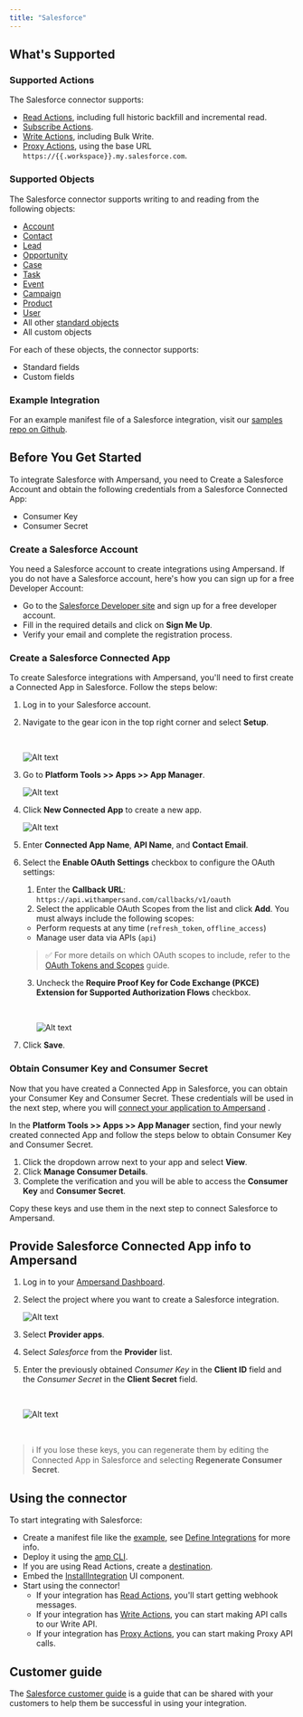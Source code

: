 ```yaml
---
title: "Salesforce"
---
```

## What's Supported

### Supported Actions

The Salesforce connector supports:
- [Read Actions](/define-integrations/read-actions), including full historic backfill and incremental read.
- [Subscribe Actions](/define-integrations/subscribe-actions).
- [Write Actions](/define-integrations/write-actions), including Bulk Write.
- [Proxy Actions](/define-integrations/proxy-actions), using the base URL `https://{{.workspace}}.my.salesforce.com`.

### Supported Objects

The Salesforce connector supports writing to and reading from the following objects:
- [Account](https://developer.salesforce.com/docs/atlas.en-us.object_reference.meta/object_reference/sforce_api_objects_account.htm)
- [Contact](https://developer.salesforce.com/docs/atlas.en-us.object_reference.meta/object_reference/sforce_api_objects_contact.htm)
- [Lead](https://developer.salesforce.com/docs/atlas.en-us.object_reference.meta/object_reference/sforce_api_objects_lead.htm)
- [Opportunity](https://developer.salesforce.com/docs/atlas.en-us.object_reference.meta/object_reference/sforce_api_objects_opportunity.htm)
- [Case](https://developer.salesforce.com/docs/atlas.en-us.object_reference.meta/object_reference/sforce_api_objects_case.htm)
- [Task](https://developer.salesforce.com/docs/atlas.en-us.object_reference.meta/object_reference/sforce_api_objects_task.htm)
- [Event](https://developer.salesforce.com/docs/atlas.en-us.object_reference.meta/object_reference/sforce_api_objects_event.htm)
- [Campaign](https://developer.salesforce.com/docs/atlas.en-us.object_reference.meta/object_reference/sforce_api_objects_campaign.htm)
- [Product](https://developer.salesforce.com/docs/atlas.en-us.object_reference.meta/object_reference/sforce_api_objects_product.htm)
- [User](https://developer.salesforce.com/docs/atlas.en-us.object_reference.meta/object_reference/sforce_api_objects_user.htm)
- All other [standard objects](https://developer.salesforce.com/docs/atlas.en-us.object_reference.meta/object_reference/sforce_api_objects_list.htm)
- All custom objects

For each of these objects, the connector supports:
- Standard fields
- Custom fields 

### Example Integration

For an example manifest file of a Salesforce integration, visit our [samples repo on Github](https://github.com/amp-labs/samples/blob/main/salesforce/amp.yaml).

## Before You Get Started

To integrate Salesforce with Ampersand, you need to Create a Salesforce Account and obtain the following credentials from a Salesforce Connected App:

- Consumer Key
- Consumer Secret

### Create a Salesforce Account

You need a Salesforce account to create integrations using Ampersand. If you do not have a Salesforce account, here's how you can sign up for a free Developer Account:

- Go to the [Salesforce Developer site](https://developer.salesforce.com/signup) and sign up for a free developer account.
- Fill in the required details and click on **Sign Me Up**.
- Verify your email and complete the registration process.

### Create a Salesforce Connected App

To create Salesforce integrations with Ampersand, you'll need to first create a Connected App in Salesforce. Follow the steps below:

1. Log in to your Salesforce account.

2. Navigate to the gear icon in the top right corner and select **Setup**.

   <br />

   ![Alt text](/images/provider-guides/e8dc5f2-setup.gif)

3. Go to **Platform Tools >> Apps >> App Manager**.

   ![Alt text](/images/provider-guides/9db9ed9-appmanager.gif)

4. Click **New Connected App** to create a new app.  

   ![Alt text](/images/provider-guides/54ead97-connectedapp.gif)

5. Enter  **Connected App Name**, **API Name**, and **Contact Email**.

6. Select the **Enable OAuth Settings** checkbox to configure the OAuth settings:

   1. Enter the **Callback URL**: `https://api.withampersand.com/callbacks/v1/oauth`
   2. Select the applicable OAuth Scopes from the list and click **Add**. You must always include the following scopes:
   - Perform requests at any time (`refresh_token`, `offline_access`)
   - Manage user data via APIs (`api`)

   > ✅ For more details on which OAuth scopes to include, refer to the [OAuth Tokens and Scopes](https://help.salesforce.com/s/articleView?id=sf.remoteaccess_oauth_tokens_scopes.htm&language=en_US&type=5) guide.

   3. Uncheck the **Require Proof Key for Code Exchange (PKCE) Extension for Supported Authorization Flows** checkbox.

      <br />

      ![Alt text](/images/provider-guides/fb527e1-oauth.gif)

7. Click **Save**.

### Obtain Consumer Key and Consumer Secret

Now that you have created a Connected App in Salesforce, you can obtain your Consumer Key and Consumer Secret. These credentials will be used in the next step, where you will [connect your application to Ampersand](https://docs.withampersand.com/docs/salesforce-guide#connecting--salesforce-to-ampersand) .

In the **Platform Tools >> Apps >> App Manager** section, find your newly created connected App and follow the steps below to obtain Consumer Key and Consumer Secret. 

1. Click the dropdown arrow next to your app and select **View**.
2. Click **Manage Consumer Details**.
3. Complete the verification and you will be able to access the **Consumer Key** and **Consumer Secret**. 

Copy these keys and use them in the next step to connect Salesforce to Ampersand.

## Provide Salesforce Connected App info to Ampersand

1. Log in to your [Ampersand Dashboard](https://dashboard.withampersand.com).

2. Select the project where you want to create a Salesforce integration.

   ![Alt text](/images/provider-guides/dd47b7a-Ampersand.png)

3. Select **Provider apps**.

4. Select _Salesforce_ from the **Provider** list. 

5. Enter the previously obtained _Consumer Key_ in the **Client ID** field and the _Consumer Secret_ in the **Client Secret** field.

   <br />

   ![Alt text](/images/provider-guides/eb0711b-clientid.gif)

<br />

> ℹ️ If you lose these keys, you can regenerate them by editing the Connected App in Salesforce and selecting **Regenerate Consumer Secret**.

## Using the connector

To start integrating with Salesforce:
- Create a manifest file like the [example](https://github.com/amp-labs/samples/blob/main/salesforce/amp.yaml), see [Define Integrations](/define-integrations/overview) for more info.
- Deploy it using the [amp CLI](/cli/overview).
- If you are using Read Actions, create a [destination](/destinations).
- Embed the [InstallIntegration](/embeddable-ui-components#install-integration) UI component.
- Start using the connector!
   - If your integration has [Read Actions](/define-integrations/read-actions), you'll start getting webhook messages.
   - If your integration has [Write Actions](/define-integrations/write-actions), you can start making API calls to our Write API.
   - If your integration has [Proxy Actions](/define-integrations/proxy-actions), you can start making Proxy API calls.

## Customer guide

The [Salesforce customer guide](/customer-guides/salesforce) is a guide that can be shared with your customers to help them be successful in using your integration.
